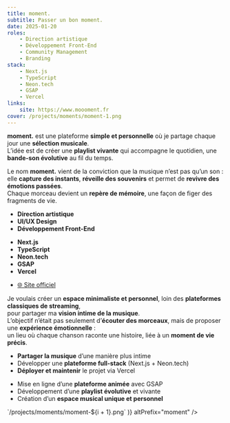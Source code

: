 ```yaml
---
title: moment.
subtitle: Passer un bon moment.
date: 2025-01-20
roles:
    - Direction artistique
    - Développement Front-End
    - Community Management
    - Branding
stack:
    - Next.js
    - TypeScript
    - Neon.tech
    - GSAP
    - Vercel
links:
    site: https://www.moooment.fr
cover: /projects/moments/moment-1.png
---
```


<Section>

**moment.** est une plateforme **simple et personnelle** où je partage chaque jour une **sélection musicale**.  
L’idée est de créer une **playlist vivante** qui accompagne le quotidien, une **bande-son évolutive** au fil du temps.

Le nom **moment.** vient de la conviction que la musique n’est pas qu’un son :  
elle **capture des instants**, **réveille des souvenirs** et permet de **revivre des émotions passées**.  
Chaque morceau devient un **repère de mémoire**, une façon de figer des fragments de vie.

</Section>

<Accordion>

<AccordionItem title="Rôles">

-   **Direction artistique**
-   **UI/UX Design**
-   **Développement Front-End**

</AccordionItem>

<AccordionItem title="Stack">

-   **Next.js**
-   **TypeScript**
-   **Neon.tech**
-   **GSAP**
-   **Vercel**

</AccordionItem>

<AccordionItem title="Liens">

-   [🌐 Site officiel](https://www.moooment.fr)

</AccordionItem>

<AccordionItem title="Contexte">

Je voulais créer un **espace minimaliste et personnel**, loin des **plateformes classiques de streaming**,  
pour partager ma **vision intime de la musique**.  
L’objectif n’était pas seulement d’**écouter des morceaux**, mais de proposer une **expérience émotionnelle** :  
un lieu où chaque chanson raconte une histoire, liée à un **moment de vie précis**.

</AccordionItem>

<AccordionItem title="Objectifs">

-   **Partager la musique** d’une manière plus intime
-   Développer une **plateforme full-stack** (Next.js + Neon.tech)
-   **Déployer et maintenir** le projet via Vercel

</AccordionItem>

<AccordionItem title="Résultats" defaultOpen>

-   Mise en ligne d’une **plateforme animée** avec GSAP
-   Développement d’une **playlist évolutive** et vivante
-   Création d’un **espace musical unique et personnel**

</AccordionItem>

<AccordionItem title="Galerie" defaultOpen>
    <Lightbox
        images={Array.from(
            { length: 60 },
            (_, i) => `/projects/moments/moment-${i + 1}.png`
        )}
        altPrefix="moment"
    />
</AccordionItem>

</Accordion>
